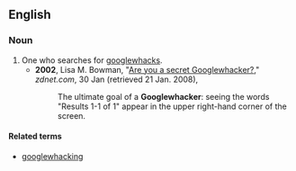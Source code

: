 ==English==

===Noun===
{{en-noun}}

# One who searches for [[googlewhacks]].
#*'''2002''', Lisa M. Bowman, "[http://news.zdnet.com/2100-9595_22-826128.html Are you a secret Googlewhacker?]," ''zdnet.com'', 30 Jan (retrieved 21 Jan. 2008),
#*:The ultimate goal of a '''Googlewhacker''': seeing the words "Results 1-1 of 1" appear in the upper right-hand corner of the screen.

====Related terms====
*[[googlewhacking]]